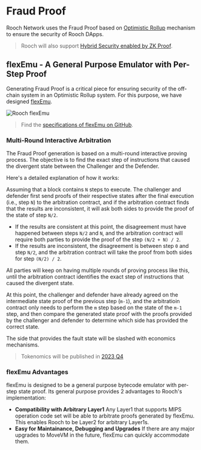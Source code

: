 # Fraud Proof

Rooch Network uses the Fraud Proof based on [Optimistic Rollup](https://ethereum.org/en/developers/docs/scaling/optimistic-rollups/) mechanism to ensure the security of Rooch DApps.

> Rooch will also support [Hybrid Security enabled by ZK Proof](/docs/tech-highlights/hybrid-security).

## flexEmu - A General Purpose Emulator with Per-Step Proof

Generating Fraud Proof is a critical piece for ensuring security of the off-chain system in an Optimistic Rollup system. For this purpose, we have designed [flexEmu](https://github.com/rooch-network/flexemu).


<Image
  src="/docs/rooch-flexemu.png"
  alt="Rooch flexEmu"
  width={500}
  height={500}
  className="mx-auto my-4"
/>

> Find the [specifications of flexEmu on GitHub](https://github.com/rooch-network/flexemu/blob/main/docs/guidelines.md).

### Multi-Round Interactive Arbitration

The Fraud Proof generation is based on a multi-round interactive proving process. The objective is to find the exact step of instructions that caused the divergent state between the Challenger and the Defender.

Here's a detailed explanation of how it works:

Assuming that a block contains `N` steps to execute. The challenger and defender first send proofs of their respective states after the final execution (i.e., step `N`) to the arbitration contract, and if the arbitration contract finds that the results are inconsistent, it will ask both sides to provide the proof of the state of step `N/2`.

- If the results are consistent at this point, the disagreement must have happened between steps `N/2` and `N`, and the arbitration contract will require both parties to provide the proof of the step `(N/2 + N) / 2`.
- If the results are inconsistent, the disagreement is between step `0` and step `N/2`, and the arbitration contract will take the proof from both sides for step `(N/2) / 2`.

All parties will keep on having multiple rounds of proving process like this, until the arbitration contract identifies the exact step of instructions that caused the divergent state.

At this point, the challenger and defender have already agreed on the intermediate state proof of the previous step (`m-1`), and the arbitratioin contract only needs to perform the `m` step based on the state of the `m-1` step, and then compare the generated state proof with the proofs provided by the challenger and defender to determine which side has provided the correct state.

The side that provides the fault state will be slashed with economics mechanisms.

> Tokenomics will be published in [2023 Q4](/docs/miscellaneous/roadmap#2023-q4---mainnet-ready-testnet)

### flexEmu Advantages

flexEmu is designed to be a general purpose bytecode emulator with per-step state proof. Its general purpose provides 2 advantages to Rooch's implementation:

- **Compatibility with Arbitrary Layer1**
  Any Layer1 that supports MIPS operation code set will be able to arbitrate proofs generated by flexEmu. This enables Rooch to be Layer2 for arbitrary Layer1s.
- **Easy for Maintainance, Debugging and Upgrades**
  If there are any major upgrades to MoveVM in the future, flexEmu can quickly accommodate them.
